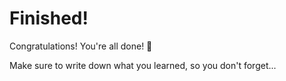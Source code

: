 # Finished!

Congratulations! You're all done! 🎉

Make sure to write down what you learned, so you don't forget...

<EpicVideo url="https://www.epicweb.dev/workshops/full-stack-foundations/outro/outro-to-full-stack-foundations-workshop" />
